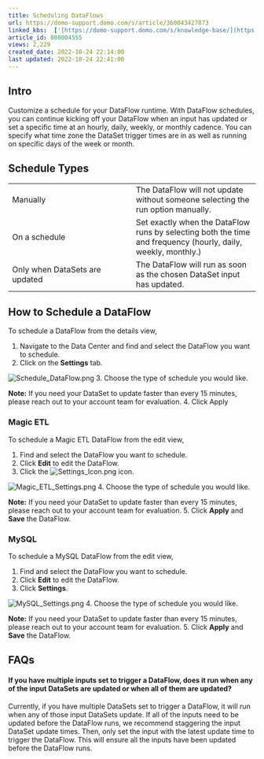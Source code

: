 ```yaml
---
title: Scheduling DataFlows
url: https://domo-support.domo.com/s/article/360043427873
linked_kbs:  ['[https://domo-support.domo.com/s/knowledge-base/](https://domo-support.domo.com/s/knowledge-base/)', '[https://domo-support.domo.com/s/](https://domo-support.domo.com/s/)', '[https://domo-support.domo.com/s/topic/0TO5w000000ZamzGAC](https://domo-support.domo.com/s/topic/0TO5w000000ZamzGAC)', '[https://domo-support.domo.com/s/topic/0TO5w000000ZanUGAS](https://domo-support.domo.com/s/topic/0TO5w000000ZanUGAS)', '[https://domo-support.domo.com/s/article/360043427873](https://domo-support.domo.com/s/article/360043427873)', '[https://domo-support.domo.com/s/topic/0TO5w000000ZanUGAS/dataflow-management](https://domo-support.domo.com/s/topic/0TO5w000000ZanUGAS/dataflow-management)', '[https://domo-support.domo.com/s/article/360043429933](https://domo-support.domo.com/s/article/360043429933)', '[https://domo-support.domo.com/s/article/360043429953](https://domo-support.domo.com/s/article/360043429953)', '[https://domo-support.domo.com/s/article/360042925494](https://domo-support.domo.com/s/article/360042925494)', '[https://domo-support.domo.com/s/article/360043429913](https://domo-support.domo.com/s/article/360043429913)', '[https://domo-support.domo.com/s/article/4408174643607](https://domo-support.domo.com/s/article/4408174643607)', '[https://domo-support.domo.com/s/login/](https://domo-support.domo.com/s/login/)']
article_id: 000004555
views: 2,229
created_date: 2022-10-24 22:14:00
last updated: 2022-10-24 22:41:00
---
```




Intro
-----


Customize a schedule for your DataFlow runtime. With DataFlow schedules, you can continue kicking off your DataFlow when an input has updated or set a specific time at an hourly, daily, weekly, or monthly cadence. You can specify what time zone the DataSet trigger times are in as well as running on specific days of the week or month.



Schedule Types
---------------




|  |  |
| --- | --- |
| Manually | The DataFlow will not update without someone selecting the run option manually. |
| On a schedule | Set exactly when the DataFlow runs by selecting both the time and frequency (hourly, daily, weekly, monthly.) |
| Only when DataSets are updated | The DataFlow will run as soon as the chosen DataSet input has updated. |


How to Schedule a DataFlow
--------------------------


To schedule a DataFlow from the details view,


1. Navigate to the Data Center and find and select the DataFlow you want to schedule.
2. Click on the **Settings** tab.  
  
![Schedule_DataFlow.png](Schedule_DataFlow.png)
3. Choose the type of schedule you would like.







**Note:** If you need your DataSet to update faster than every 15 minutes, please reach out to your account team for evaluation.
4. Click Apply


### Magic ETL


To schedule a Magic ETL DataFlow from the edit view,


1. Find and select the DataFlow you want to schedule.
2. Click **Edit** to edit the DataFlow.
3. Click the ![Settings_Icon.png](Settings_Icon.png) icon.  
  
![Magic_ETL_Settings.png](Magic_ETL_Settings.png)
4. Choose the type of schedule you would like.







**Note:** If you need your DataSet to update faster than every 15 minutes, please reach out to your account team for evaluation.
5. Click **Apply** and **Save** the DataFlow.


### MySQL


To schedule a MySQL DataFlow from the edit view,


1. Find and select the DataFlow you want to schedule.
2. Click **Edit** to edit the DataFlow.
3. Click **Settings**.  
  
![MySQL_Settings.png](MySQL_Settings.png)
4. Choose the type of schedule you would like.







**Note:** If you need your DataSet to update faster than every 15 minutes, please reach out to your account team for evaluation.
5. Click **Apply** and **Save** the DataFlow.


FAQs
----


#### If you have multiple inputs set to trigger a DataFlow, does it run when any of the input DataSets are updated or when all of them are updated?


Currently, if you have multiple DataSets set to trigger a DataFlow, it will run when any of those input DataSets update. If all of the inputs need to be updated before the DataFlow runs, we recommend staggering the input DataSet update times. Then, only set the input with the latest update time to trigger the DataFlow. This will ensure all the inputs have been updated before the DataFlow runs.

